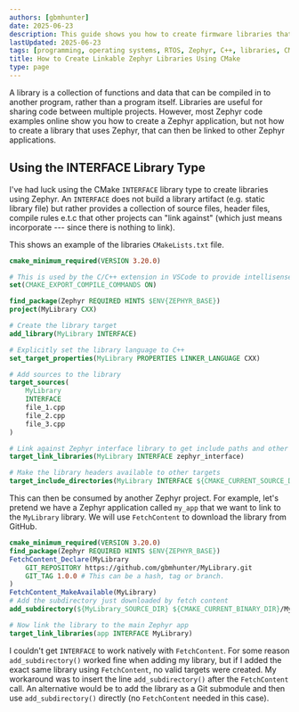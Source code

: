 ```yaml
---
authors: [gbmhunter]
date: 2025-06-23
description: This guide shows you how to create firmware libraries that use Zephyr that can be linked to other Zephyr applications.
lastUpdated: 2025-06-23
tags: [programming, operating systems, RTOS, Zephyr, C++, libraries, CMake, west, linker, compiling, interface, submodules]
title: How to Create Linkable Zephyr Libraries Using CMake
type: page
---
```


A library is a collection of functions and data that can be compiled in to another program, rather than a program itself. Libraries are useful for sharing code between multiple projects. However, most Zephyr code examples online show you how to create a Zephyr application, but not how to create a library that uses Zephyr, that can then be linked to other Zephyr applications.

## Using the INTERFACE Library Type

I've had luck using the CMake `INTERFACE` library type to create libraries using Zephyr. An `INTERFACE` does not build a library artifact (e.g. static library file) but rather provides a collection of source files, header files, compile rules e.t.c that other projects can "link against" (which just means incorporate --- since there is nothing to link).

This shows an example of the libraries `CMakeLists.txt` file.

```cmake title="my_library/CMakeLists.txt"
cmake_minimum_required(VERSION 3.20.0)

# This is used by the C/C++ extension in VSCode to provide intellisense for the project.
set(CMAKE_EXPORT_COMPILE_COMMANDS ON)

find_package(Zephyr REQUIRED HINTS $ENV{ZEPHYR_BASE})
project(MyLibrary CXX)

# Create the library target
add_library(MyLibrary INTERFACE)

# Explicitly set the library language to C++
set_target_properties(MyLibrary PROPERTIES LINKER_LANGUAGE CXX)

# Add sources to the library
target_sources(
    MyLibrary
    INTERFACE
    file_1.cpp
    file_2.cpp
    file_3.cpp
)

# Link against Zephyr interface library to get include paths and other settings
target_link_libraries(MyLibrary INTERFACE zephyr_interface)

# Make the library headers available to other targets
target_include_directories(MyLibrary INTERFACE ${CMAKE_CURRENT_SOURCE_DIR})
```

This can then be consumed by another Zephyr project. For example, let's pretend we have a Zephyr application called `my_app` that we want to link to the `MyLibrary` library. We will use `FetchContent` to download the library from GitHub.

```cmake title="my_app/CMakeLists.txt"
cmake_minimum_required(VERSION 3.20.0)
find_package(Zephyr REQUIRED HINTS $ENV{ZEPHYR_BASE})
FetchContent_Declare(MyLibrary
    GIT_REPOSITORY https://github.com/gbmhunter/MyLibrary.git
    GIT_TAG 1.0.0 # This can be a hash, tag or branch.
)
FetchContent_MakeAvailable(MyLibrary)
# Add the subdirectory just downloaded by fetch content
add_subdirectory(${MyLibrary_SOURCE_DIR} ${CMAKE_CURRENT_BINARY_DIR}/MyLibrary)

# Now link the library to the main Zephyr app
target_link_libraries(app INTERFACE MyLibrary)
```

I couldn't get `INTERFACE` to work natively with `FetchContent`. For some reason `add_subdirectory()` worked fine when adding my library, but if I added the exact same library using `FetchContent`, no valid targets were created. My workaround was to insert the line `add_subdirectory()` after the `FetchContent` call. An alternative would be to add the library as a Git submodule and then use `add_subdirectory()` directly (no `FetchContent` needed in this case).
